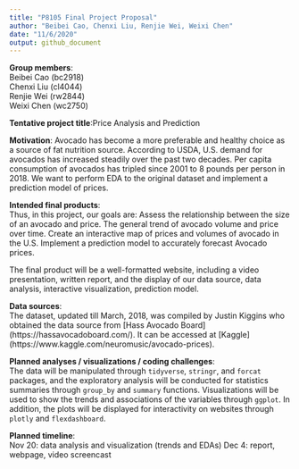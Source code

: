 ```yaml
---
title: "P8105 Final Project Proposal"
author: "Beibei Cao, Chenxi Liu, Renjie Wei, Weixi Chen"
date: "11/6/2020"
output: github_document
---
```


**Group members**:\
Beibei Cao (bc2918)\
Chenxi Liu (cl4044)\
Renjie Wei (rw2844)\
Weixi Chen (wc2750)\

**Tentative project title**:\Avocado Price Analysis and Prediction

**Motivation**:\ Avocado has become a more preferable and healthy choice as a source of fat nutrition source. According to USDA, U.S. demand for avocados has increased steadily over the past two decades. Per capita consumption of avocados has tripled since 2001 to 8 pounds per person in 2018. We want to perform EDA to the original dataset and implement a prediction model of prices. 

**Intended final products**:\
Thus, in this project, our goals are: 
Assess the relationship between the size of an avocado and price. 
The general trend of avocado volume and price over time. 
Create an interactive map of prices and volumes of avocado in the U.S.
Implement a prediction model to accurately forecast Avocado prices.

The final product will be a well-formatted website, including a video presentation, written report, and the display of our data source, data analysis, interactive visualization, prediction model.

**Data sources**:\
The dataset, updated till March, 2018, was compiled by Justin Kiggins who obtained the data source from [Hass Avocado Board] (https://hassavocadoboard.com/). It can be accessed at [Kaggle] (https://www.kaggle.com/neuromusic/avocado-prices).

**Planned analyses / visualizations / coding challenges**:\
The data will be manipulated through `tidyverse`, `stringr`, and `forcat` packages, and the exploratory analysis will be conducted for statistics summaries through `group_by` and `summary` functions. Visualizations will be used to show the trends and associations of the variables through `ggplot`. In addition, the plots will be displayed for interactivity on websites through `plotly` and `flexdashboard`.

**Planned timeline**:\
Nov 20: data analysis and visualization (trends and EDAs)
Dec 4: report, webpage, video screencast
